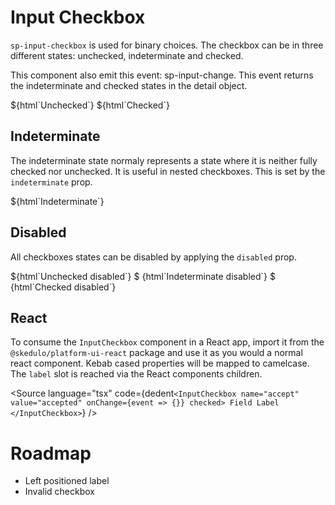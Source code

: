 

<Meta title="Form Elements/Input Checkbox" component="sp-input-checkbox" />

# Input Checkbox

`sp-input-checkbox` is used for binary choices. The checkbox can be in three different states: unchecked, indeterminate and checked.

This component also emit this event: sp-input-change. This event returns the indeterminate and checked states in the detail object.

<Canvas>
  <Story name="Unchecked">
    ${html`<sp-input-checkbox name="acceptLicense" value="license-accept">Unchecked</sp-input-checkbox>`}
  </Story>
  <Story name="Checked">
    ${html`<sp-input-checkbox name="acceptLicense" value="license-accept" checked>Checked</sp-input-checkbox>`}
  </Story>
</Canvas>

## Indeterminate

The indeterminate state normaly represents a state where it is neither fully checked nor unchecked. It is useful in nested checkboxes.
This is set by the `indeterminate` prop.

<Canvas>
  <Story name="Indeterminate">
    ${html`<sp-input-checkbox name="contact" value="contact" indeterminate>Indeterminate</sp-input-checkbox>`}
  </Story>
</Canvas>

## Disabled

All checkboxes states can be disabled by applying the `disabled` prop.

<Canvas>
  <Story name="Disabled unchecked">
    ${html`<sp-input-checkbox name="contact" value="contact" disabled>Unchecked disabled</sp-input-checkbox>`}
  </Story>
  <Story name="Disabled indeterminate">
    $
    {html`<sp-input-checkbox name="contact" value="contact" indeterminate disabled
      >Indeterminate disabled</sp-input-checkbox
    >`}
  </Story>
  <Story name="Disabled checked">
    $
    {html`<sp-input-checkbox name="acceptLicense" value="license-accept" checked disabled
      >Checked disabled</sp-input-checkbox
    >`}
  </Story>
</Canvas>

## React

To consume the `InputCheckbox` component in a React app, import it from the `@skedulo/platform-ui-react` package and use it as you would a normal react component. Kebab cased properties will be mapped to camelcase. The `label` slot is reached via the React components children.

<Source
  language="tsx"
  code={dedent`
<InputCheckbox name="accept" value="accepted" onChange={event => {}} checked>
  Field Label
</InputCheckbox>
`}
/>

# Roadmap

- Left positioned label
- Invalid checkbox
